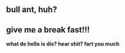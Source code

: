 == bull ant, huh? == 
== give me a break fast!!! == 
'''what de hello is dis? hear shit? fart you much'''